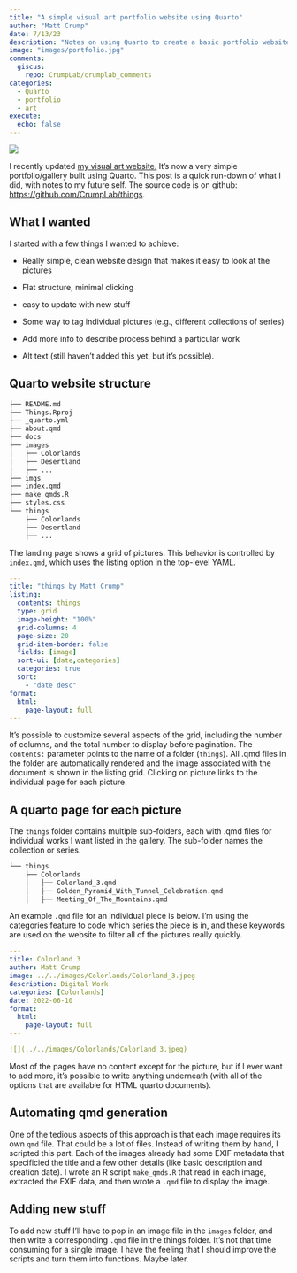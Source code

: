 ```yaml
---
title: "A simple visual art portfolio website using Quarto"
author: "Matt Crump"
date: 7/13/23
description: "Notes on using Quarto to create a basic portfolio website for pictures using list pages."
image: "images/portfolio.jpg"
comments:
  giscus: 
    repo: CrumpLab/crumplab_comments
categories: 
  - Quarto
  - portfolio
  - art
execute: 
  echo: false
---
```


![](images/portfolio.jpg)

I recently updated [my visual art website.](https://crumplab.com/things) It's now a very simple portfolio/gallery built using Quarto. This post is a quick run-down of what I did, with notes to my future self. The source code is on github: <https://github.com/CrumpLab/things>.

## What I wanted

I started with a few things I wanted to achieve:

-   Really simple, clean website design that makes it easy to look at the pictures

-   Flat structure, minimal clicking

-   easy to update with new stuff

-   Some way to tag individual pictures (e.g., different collections of series)

-   Add more info to describe process behind a particular work

-   Alt text (still haven't added this yet, but it's possible).

## Quarto website structure

``` default
├── README.md
├── Things.Rproj
├── _quarto.yml
├── about.qmd
├── docs
├── images
│   ├── Colorlands
│   ├── Desertland
│   ├── ...
├── imgs
├── index.qmd
├── make_qmds.R
├── styles.css
└── things
    ├── Colorlands
    ├── Desertland
    ├── ...
```

The landing page shows a grid of pictures. This behavior is controlled by `index.qmd`, which uses the listing option in the top-level YAML.

``` yaml
---
title: "things by Matt Crump"
listing:
  contents: things
  type: grid
  image-height: "100%"
  grid-columns: 4
  page-size: 20
  grid-item-border: false
  fields: [image]
  sort-ui: [date,categories]
  categories: true
  sort:
    - "date desc"
format:
  html:
    page-layout: full
---
```

It's possible to customize several aspects of the grid, including the number of columns, and the total number to display before pagination. The `contents: ` parameter points to the name of a folder (`things`). All .qmd files in the folder are automatically rendered and the image associated with the document is shown in the listing grid. Clicking on picture links to the individual page for each picture. 

## A quarto page for each picture

The `things` folder contains multiple sub-folders, each with .qmd files for individual works I want listed in the gallery. The sub-folder names the collection or series. 

``` default
└── things
    ├── Colorlands
    │   ├── Colorland_3.qmd
    │   ├── Golden_Pyramid_With_Tunnel_Celebration.qmd
    │   ├── Meeting_Of_The_Mountains.qmd
```

An example `.qmd` file for an individual piece is below. I'm using the categories feature to code which series the piece is in, and these keywords are used on the website to filter all of the pictures really quickly.

``` yaml
---
title: Colorland 3
author: Matt Crump
image: ../../images/Colorlands/Colorland_3.jpeg
description: Digital Work
categories: [Colorlands]
date: 2022-06-10
format:
  html:
    page-layout: full
---

![](../../images/Colorlands/Colorland_3.jpeg)
```

Most of the pages have no content except for the picture, but if I ever want to add more, it's possible to write anything underneath (with all of the options that are available for HTML quarto documents).

## Automating qmd generation

One of the tedious aspects of this approach is that each image requires its own `qmd` file. That could be a lot of files. Instead of writing them by hand, I scripted this part. Each of the images already had some EXIF metadata that specificied the title and a few other details (like basic description and creation date). I wrote an R script `make_qmds.R` that read in each image, extracted the EXIF data, and then wrote a `.qmd` file to display the image. 

## Adding new stuff

To add new stuff I'll have to pop in an image file in the `images` folder, and then write a corresponding `.qmd` file in the things folder. It's not that time consuming for a single image. I have the feeling that I should improve the scripts and turn them into functions. Maybe later.





